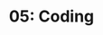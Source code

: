 ---
title: '05: Coding'
summary: |
    Code entire website design in Astro
start: 2025-04-04
duration: 25 days
owner:
    image: '@images/avatars/kb.jpg'
    title: kb
status: progress
details:
    -
        title: Activities
        body: |
            - Code, animate, test
            - Deploy, multi-browser tests
    -
        title: Deliverables
        body: |
            - Website
---